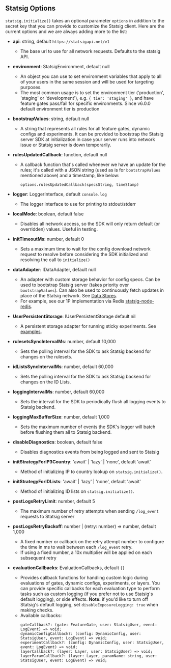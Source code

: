 ## Statsig Options

`statsig.initialize()` takes an optional parameter `options` in addition to the secret key that you can provide to customize the Statsig client. Here are the current options and we are always adding more to the list:

- **api**: string, default `https://statsigapi.net/v1`
  - The base url to use for all network requests. Defaults to the statsig API.
- **environment**: StatsigEnvironment, default null

  - An object you can use to set environment variables that apply to all of your users in the same session and will be used for targeting purposes.
  - The most common usage is to set the environment tier ('production', 'staging' or 'development'), e.g. `{ tier: 'staging' }`, and have feature gates pass/fail for specific environments. Since v6.0.0 default environment tier is production

- **bootstrapValues**: string, default null
  - A string that represents all rules for all feature gates, dynamic configs and experiments. It can be provided to bootstrap the Statsig server SDK at initialization in case your server runs into network issue or Statsig server is down temporarily.
- **rulesUpdatedCallback**: function, default null

  - A callback function that's called whenever we have an update for the rules; it's called with a JSON string (used as is for `bootstrapValues` mentioned above) and a timestamp, like below:

    ```
    options.rulesUpdatedCallback(specsString, timeStamp)
    ```
- **logger**: LoggerInterface, default `console.log`
  - The logger interface to use for printing to stdout/stderr
- **localMode**: boolean, default false
  - Disables all network access, so the SDK will only return default (or overridden) values. Useful in testing.
- **initTimeoutMs**: number, default 0
  - Sets a maximum time to wait for the config download network request to resolve before considering the SDK initialized and resolving the call to `initialize()`
- **dataAdapter**: IDataAdapter, default null
  - An adapter with custom storage behavior for config specs. Can be used to bootstrap Statsig server (takes priority over `bootstrapValues`). Can also be used to continuously fetch updates in place of the Statsig network. See [Data Stores](/server/concepts/data_store).
  - For example, see our 1P implementation via Redis [statsig-node-redis](https://github.com/statsig-io/node-js-server-sdk-redis).
- **UserPersistentStorage**: IUserPersistentStorage default nil
  - A persistent storage adapter for running sticky experiments. See [examples](/server/node#user-persistent-storage).
- **rulesetsSyncIntervalMs**: number, default 10,000
  - Sets the polling interval for the SDK to ask Statsig backend for changes on the rulesets.
- **idListsSyncIntervalMs**: number, default 60,000
  - Sets the polling interval for the SDK to ask Statsig backend for changes on the ID Lists.
- **loggingIntervalMs**: number, default 60,000
  - Sets the interval for the SDK to periodically flush all logging events to Statsig backend.
- **loggingMaxBufferSize**: number, default 1,000
  - Sets the maximum number of events the SDK's logger will batch before flushing them all to Statsig backend.
- **disableDiagnostics**: boolean, default false
  - Disables diagnostics events from being logged and sent to Statsig
- **initStrategyForIP3Country**: 'await' | 'lazy' | 'none', default 'await'
  - Method of initializing IP to country lookup on `statsig.initialize()`.
- **initStrategyForIDLists**: 'await' | 'lazy' | 'none', default 'await'
  - Method of initializing ID lists on `statsig.initialize()`.
- **postLogsRetryLimit**: number, default 5
  - The maximum number of retry attempts when sending `/log_event` requests to Statsig server
- **postLogsRetryBackoff**: number | (retry: number) => number, default 1,000
  - A fixed number or callback on the retry attempt number to configure the time in ms to wait between each `/log_event` retry.
  - If using a fixed number, a 10x multiplier will be applied on each subsequent retry
- **evaluationCallbacks**: EvaluationCallbacks, default `{}`
  - Provides callback functions for handling custom logic during evaluations of gates, dynamic configs, experiments, or layers. You can provide specific callbacks for each evaluation type to perform tasks such as custom logging (if you prefer not to use Statsig's default logging), or side effects.
  **Note:** if you'd like to turn off Statsig's default logging, set `disableExposureLogging: true` when making checks.
  - Available callbacks:
    ```
    gateCallback?: (gate: FeatureGate, user: StatsigUser, event: LogEvent) => void;
    dynamicConfigCallback?: (config: DynamicConfig, user: StatsigUser, event: LogEvent) => void;
    experimentCallback?: (config: DynamicConfig, user: StatsigUser, event: LogEvent) => void;
    layerCallback?: (layer: Layer, user: StatsigUser) => void;
    layerParamCallback?: (layer: Layer, paramName: string, user: StatsigUser, event: LogEvent) => void;
    ```


